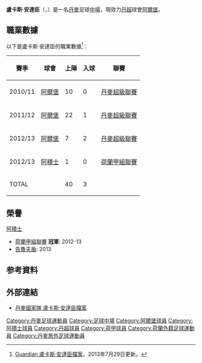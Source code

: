 {{noteTA
|G1=uefa
|1=zh-hans:安德森;zh-hk:安達臣;zh-tw:安德森;
}}
{{Infobox Football biography 2
| playername          = 盧卡斯·安達臣<br />''Lucas Andersen''
| image               = 
| dateofbirth         = {{birth date and age|1994|9|13}}
| cityofbirth         = [[阿爾堡|阿爾堡]]
| countryofbirth      = {{DEN}}
| height              = {{height|m=1.85}}
| position            = [[進攻中場|進攻中場]]
| currentclub         = [[阿爾堡足球會|阿爾堡]]
| clubnumber          = 10
| youthyears1    = 
| youthclubs1    = Aalborg Freja
| youthyears2    = 
| youthclubs2    = [[阿爾堡足球會|阿爾堡]]
| years1              = 2010–2012|clubs1 = [[阿爾堡足球會|阿爾堡]]          |caps1 = 39      |goals1 = 3  
| years2              = 2012–    |clubs2 = [[阿積士|阿積士]]                       |caps2 =  1      |goals2 = 0 
| years3         = 2013–2016
| clubs3         = Jong Ajax
| caps3          = 23
| goals3         = 7
| years4         = 2015–2016
| clubs4         = → [[威廉二世_(足球會)|威廉二世]] (loan)
| caps4          = 34
| goals4         = 9
| years5         = 2016–2019
| clubs5         = [[蘇黎世草蜢足球俱樂部|草蜢]]
| caps5          = 69
| goals5         = 10
| years6         = 2018–2019
| clubs6         = → [[阿爾堡足球會|阿爾堡]] (loan)
| caps6          = 23
| goals6         = 10
| years7         = 2019–
| clubs7         = [[阿爾堡足球會|阿爾堡]]
| caps7          = 11
| goals7         = 6
| nationalyears1      = 2009–2010|nationalteam1 = 丹麥U16                            | nationalcaps1 =  7 |nationalgoals1 = 1
| nationalyears2      = 2010–2011|nationalteam2 = 丹麥U17                            | nationalcaps2 = 21 |nationalgoals2 = 2
| nationalyears3      = 2011      |nationalteam3 = 丹麥U18                            | nationalcaps3 =  1 |nationalgoals3 = 0
| nationalyears4      = 2011–2012|nationalteam4 = 丹麥U19                            | nationalcaps4 =  5 |nationalgoals4 = 0
| nationalyears5      = 2012–2017    |nationalteam5 = [[丹麥21歲以下國家足球隊|丹麥U21]] | nationalcaps5 =  29 |nationalgoals5 = 6
| nationalyears6      = 2014–    |nationalteam6 = [[丹麥國家足球隊|丹麥]] | nationalcaps6 =  4 |nationalgoals6 = 0
| pcupdate            = 2019年10月18日
| ntupdate            = 2019年10月15日
}}
'''盧卡斯·安達臣'''（'''{{lang-da|Lucas Qvistorff Andersen}}'''，{{bd|1994年|9月13日|}}）是一名[[丹麥|丹麥]]足球[[中場|中場]]，現效力[[丹超|丹超]]球會[[阿爾堡足球會|阿爾堡]]。

== 職業數據 ==
以下是盧卡斯·安達臣的職業數據<ref>[http://guardian.touch-line.com/?Lang=0&CTID=14&CPID=15&pStr=Player&PLID=224725&TEID=553 Guardian 盧卡斯·安達臣檔案{{en}}]，2013年7月29日更新。</ref>︰
{| class="wikitable"
|-
! 賽季 !! 球會 !! 上陣 !! 入球 !! 聯賽  
|-  
| 2010/11 || {{flagicon|Denmark}} [[阿爾堡足球會|阿爾堡]] || {{0}}10     || {{0}}{{0}}0 || [[丹麥超級聯賽|丹麥超級聯賽]]
|-  
| 2011/12 || {{flagicon|Denmark}} [[阿爾堡足球會|阿爾堡]] || {{0}}22     || {{0}}{{0}}1 || [[丹麥超級聯賽|丹麥超級聯賽]]
|-  
| 2012/13 || {{flagicon|Denmark}} [[阿爾堡足球會|阿爾堡]] || {{0}}{{0}}7 || {{0}}{{0}}2 || [[丹麥超級聯賽|丹麥超級聯賽]]
|-  
| 2012/13 || {{flagicon|NED}} [[阿積士|阿積士]]              || {{0}}{{0}}1 || {{0}}{{0}}0 || [[荷蘭甲組聯賽|荷蘭甲組聯賽]]
|-  
! colspan=2 |TOTAL  
! 40  
! 3  
!  
|}

== 榮譽 ==
;[[阿積士|阿積士]]
* [[荷蘭甲組聯賽|荷蘭甲組聯賽]] '''冠軍''': 2012-13
* [[告魯夫盾|告魯夫盾]]: 2013

== 参考資料 ==
{{reflist}}

== 外部連結 ==
* [http://www.dbu.dk/landshold/landsholdsdatabasen/LBasePlayerInfo.aspx?playerid=6778 丹麥國家隊 盧卡斯·安達臣檔案] {{Wayback|url=http://www.dbu.dk/landshold/landsholdsdatabasen/LBasePlayerInfo.aspx?playerid=6778 |date=20201028152205 }} {{da}}

{{DEFAULTSORT:Andersen, Lucas}}
[[Category:丹麥足球運動員|Category:丹麥足球運動員]]
[[Category:足球中場|Category:足球中場]]
[[Category:阿爾堡球員|Category:阿爾堡球員]]
[[Category:阿積士球員|Category:阿積士球員]]
[[Category:丹超球員|Category:丹超球員]]
[[Category:荷甲球員|Category:荷甲球員]]
[[Category:荷蘭外籍足球運動員|Category:荷蘭外籍足球運動員]]
[[Category:丹麥旅外足球運動員|Category:丹麥旅外足球運動員]]